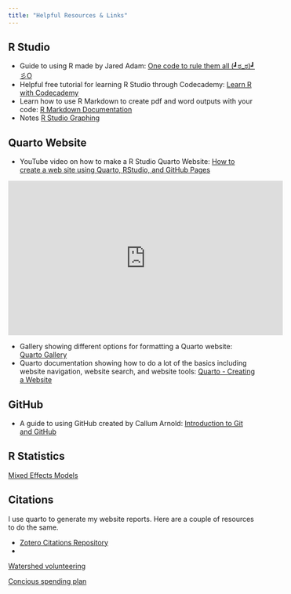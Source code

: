 ```yaml
---
title: "Helpful Resources & Links"
---
```


## R Studio

-   Guide to using R made by [Jared Adam](https://www.linkedin.com/in/jared-adam-24b107241/){style="text-decoration: none;"}: <a href="https://jared-adam-psu.github.io/R-Tutorial-for-Tooker-Lab/" target="_blank">One code to rule them all (┛ಠ_ಠ)┛彡O</a>
-   Helpful free tutorial for learning R Studio through Codecademy: <a href="https://www.codecademy.com/learn/learn-r?utm_source=pepperjam&utm_medium=affiliate&utm_term=159404&clickId=4716939938&pj_creativeid=8-12462&pj_publisherid=159404" target="_blank">Learn R with Codecademy</a>
-   Learn how to use R Markdown to create pdf and word outputs with your code: <a href="https://rmarkdown.rstudio.com/lesson-1.html" target="_blank">R Markdown Documentation</a>  
-   Notes <a href="https://www.jeffdoser.com/files/for875/_book/" target="_blank">R Studio Graphing</a>

## Quarto Website

-   YouTube video on how to make a R Studio Quarto Website: [How to create a web site using Quarto, RStudio, and GitHub Pages](https://youtu.be/YN75YXaLFGM?si=RyCG23IMBwFUKsO8)

```{=html}
<!DOCTYPE html>
<html lang="en">
<head>
    <meta charset="UTF-8">
    <meta name="viewport" content="width=device-width, initial-scale=1.0">
    <title>How to create a web site using Quarto, RStudio, and GitHub Pages</title>
</head>
<body>
    <!-- <h2></h2> -->
    <!-- Replace 'VIDEO_ID' with the actual ID of your YouTube video -->
    <iframe width="560" height="315" src="https://www.youtube.com/embed/YN75YXaLFGM" frameborder="0" allowfullscreen></iframe>
</body>
</html>
```
-   Gallery showing different options for formatting a Quarto website: [Quarto Gallery](https://quarto.org/docs/gallery/)
-   Quarto documentation showing how to do a lot of the basics including website navigation, website search, and website tools: <a href="https://quarto.org/docs/websites/" target="_blank">Quarto - Creating a Website</a>

## GitHub

-   A guide to using GitHub created by [Callum Arnold](https://www.linkedin.com/in/arnold-c/){style="text-decoration: none;"}: <a href="https://psu-git.callumarnold.com" target="_blank">Introduction to Git and GitHub</a>

## R Statistics
[Mixed Effects Models](https://meghan.rbind.io/blog/2022-06-28-a-beginners-guide-to-mixed-effects-models)

## Citations
I use quarto to generate my website reports. Here are a couple of resources to do the same.  

- [Zotero Citations Repository](https://www.zotero.org/styles){target="_blank"}  
- 

[Watershed volunteering](https://youtu.be/65MAB0qRtAE?si=beO8jD5t5SOJzooF){target="_blank"}


[Concious spending plan](https://www.iwillteachyoutoberich.com/c-conscious-spending-plan/)
